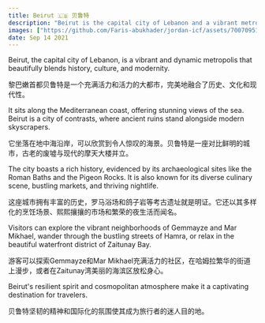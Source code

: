 ```yaml
---
title: Beirut 🇱🇧 贝鲁特
description: "Beirut is the capital city of Lebanon and a vibrant metropolis with a rich history and modern attractions. \n 贝鲁特是黎巴嫩的首都，也是一个充满活力的大都市，拥有丰富的历史和现代景点。"
images: ["https://github.com/Faris-abukhader/jordan-icf/assets/70070951/0f8b08f7-3c42-4f71-88a9-8c81dca18e43"]
date: Sep 14 2021
---
```


Beirut, the capital city of Lebanon, is a vibrant and dynamic metropolis that beautifully blends history, culture, and modernity. 

黎巴嫩首都贝鲁特是一个充满活力和活力的大都市，完美地融合了历史、文化和现代性。

It sits along the Mediterranean coast, offering stunning views of the sea. Beirut is a city of contrasts, where ancient ruins stand alongside modern skyscrapers.

它坐落在地中海沿岸，可以欣赏到令人惊叹的海景。贝鲁特是一座对比鲜明的城市，古老的废墟与现代的摩天大楼并立。

The city boasts a rich history, evidenced by its archaeological sites like the Roman Baths and the Pigeon Rocks. It is also known for its diverse culinary scene, bustling markets, and thriving nightlife. 
 
这座城市拥有丰富的历史，罗马浴场和鸽子岩等考古遗址就是明证。它还以其多样化的烹饪场景、熙熙攘攘的市场和繁荣的夜生活而闻名。

Visitors can explore the vibrant neighborhoods of Gemmayze and Mar Mikhael, wander through the bustling streets of Hamra, or relax in the beautiful waterfront district of Zaitunay Bay. 
 
游客可以探索Gemmayze和Mar Mikhael充满活力的社区，在哈姆拉繁华的街道上漫步，或者在Zaitunay湾美丽的海滨区放松身心。

Beirut's resilient spirit and cosmopolitan atmosphere make it a captivating destination for travelers.

贝鲁特坚韧的精神和国际化的氛围使其成为旅行者的迷人目的地。



